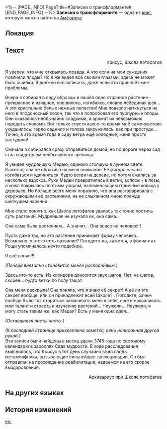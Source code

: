 <%-- [PAGE_INFO]
PageTitle=#Записки о трансфлорманте#
[END_PAGE_INFO] --%>
{{Дополнить}}
{{Книга Инфобокс
|id           = 486
|Название     = 
|Изображение  = Предмет Записки о трансфлорманте.png
|Мир          = Амфореус
|Томов        = 1
|Автор        = <!--нужно добавить-->
|Описание     = По словам некоего учёного, пожелавшего остаться неизвестным, Школа лотофагов запретила раскрывать содержание этих записок другим Школам, дабы «не выносить сор из избы».
|Том1         = {{tx}}
|Источник1    = {{tx|Отсутствует источник}}
|Персонажи    = 
|Фракции      = 
}}
'''Записки о трансфлорманте''' — одна из [[Книги|книг]], которую можно найти на [[Амфореус]].

==Локация==
{{Отметка карты|<!--название карты-->|<!--id отметки-->}}

==Текст==
<div align="right">Крисус, Школа лотофагов</div>

Я уверен, что мне открылась правда. А что если на мои суждения повлияли плоды? Но я же видел всё своими глазами, здесь не может быть ошибки. Я должен всё записать, даже если это принесёт мне проблемы.

Вчера я собирал в саду образцы и нашёл одно странное растение - прекрасное и изящное, оно вилось, изгибаясь, словно лебединая шея... А эти кристально белые нежные лепестки! Мне повезло наткнуться на него в плодоносный сезон, так что я попробовал его пурпурные плоды. Они оказались необычайно сладкими, а аромат их невозможно передать словами. Вот только спустя какое-то время моё самочувствие ухудшилось: горло саднило и голова закружилась, как при простуде... Точно, в это время года в саду ветра ещё холодные, меня просто застудило!

Сначала я собирался сразу отправиться домой, но по дороге через сад стал свидетелем необычайного зрелища.

Я увидел мудрейшую Медею, одиноко стоящую в лунном свете. Кажется, она не обратила на меня внимание. Её фигура начала изгибаться и удлиняться, будто ветви на дереве, но потом сжалась за несколько вздохов. Руки Медеи превратились в ветки, волосы - в лозы, а кожа покрылась плотным узором, напоминающим годичные кольца у деревьев. Но больше всего меня поразило, что она разговаривала с окружающими её растениями, на не слыханном мною прежде шепчущем наречии.

Мне стало понятно, как Школе лотофагов удалось так точно постичь суть растений. Мудрейшая не изучала их, она сама...

Она сама была растением... А значит... Она вовсе не человек!!!

Пусть даже так, но это растение принимает форму человека... Возможно, у этого есть название? Погодите-ка, кажется, в фолиантах Рощи упоминалось нечто подобное.

Я всё понял!!!

''(Почерк внезапно становится менее разборчивым.)''

Здесь кто-то есть. Из коридора доносится звук шагов. Нет, не шагов, скорее... будто ветки по полу тащат.

Она меня раскрыла! Она поняла, что я знаю её секрет! А её ли это секрет вообще, или он принадлежит всей Школе?.. Погодите, зачем вообще было так стараться заманивать меня к себе, ещё и нахваливать мои талант и страсть к изучению растений... Неужели... Неужели, я могу стать таким же, как Медея? Есть у меня одна идея...

''(Оставшиеся листы чисты.)''

''(К последней странице прикреплена заметка, явно написанная другой рукой.)''<br />
Эти записи были найдены в месяц удачи 3745 года по световому календарю в зарослях Сада мудрости. В ходе расследования выяснилось, что Крисус в тот день случайно съел плоды метаморфника, вызывающие сильнейшие галлюцинации. Он был отправлен на прохождение реабилитации, надеемся на его скорое выздоровление.<br /><div align="right">Архивариус при Школе лотофагов</div>

==На других языках==
{{На других языках
|en   = Transmogrifier's Notes
|zhs  = 幻化者手记
|zht  = 幻化者手記
|ja   = 幻覚を見た者の手記
|ko   = 환화자의 수기
|es   = Notas del transmutador
|fr   = Notes de métamorphe
|ru   = Записки о трансфлорманте
|th   = บันทึกของผู้แปลงมายา
|vi   = Ghi Chú Của Người Biến Hóa
|de   = Die Notizen des Transmogrifizierten
|id   = Catatan Ahli Ilusi
|pt   = Notas do Transmutador
}}

==История изменений==
{{История изменений|3.5}}

[[en:]]